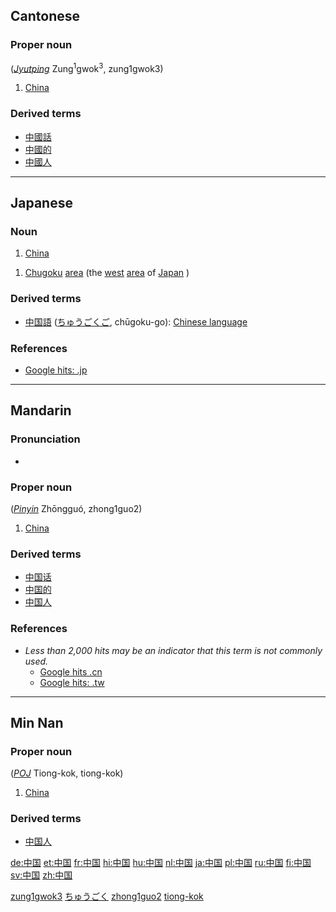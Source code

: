 ==Cantonese==
{{zh-forms|[[中]][[国]]|[[中國]]}}
===Proper noun===
{{PAGENAME}} (''[[Jyutping]]'' Zung<sup>1</sup>gwok<sup>3</sup>, zung1gwok3)

# [[China]]

===Derived terms===
*[[中國話]]
*[[中國的]]
*[[中國人]]

[[Category:yue-cn:Proper nouns|zung1gwok3]]

----

==Japanese==
{{ja-kanjitab|中|国}}
===Noun===
{{ja-noun|k|hira=ちゅうごく|rom=chūgoku|hidx=ちゆうごく}}

# [[China]]
[[Category:ja:Countries|ちゅうごく]]
# [[Chugoku]] [[area]] (the [[west]] [[area]] of [[Japan]] )

===Derived terms===
*[[中国語]] ([[ちゅうごくご]], chūgoku-go): [[Chinese language]] 

===References===
*[http://www.google.co.jp/search?as_q=&num=10&hl=ja&btnG=Google+%E6%A4%9C%E7%B4%A2&as_epq=%E4%B8%AD%E5%9B%BD&as_oq=&as_eq=&lr=&as_ft=i&as_filetype=&as_qdr=all&as_occt=any&as_dt=i&as_sitesearch=.jp&as_rights= Google hits: .jp]


----

==Mandarin==
{{zh-forms|[[中]][[国]]|[[中國]]}}
===Pronunciation===
*{{IPA|/tʂʊŋ˥˥ kuɤ˧˥/}}

===Proper noun===
{{PAGENAME}} (''[[Pinyin]]'' Zhōngguó, zhong1guo2)

# [[China]]

===Derived terms===
*[[中国话]]
*[[中国的]]
*[[中国人]]

===References===
*''Less than 2,000 hits may be an indicator that this term is not commonly used.''
**[http://www.google.cn/search?as_q=&num=10&hl=zh-CN&btnG=Google+%E6%90%9C%E7%B4%A2&as_epq=%E4%B8%AD%E5%9B%BD&as_oq=&as_eq=&lr=&as_ft=i&as_filetype=&as_qdr=all&as_occt=any&as_dt=i&as_sitesearch=.cn&as_rights= Google hits .cn]
**[http://www.google.com.tw/search?as_q=&num=10&hl=zh-TW&btnG=Google+%E6%90%9C%E5%B0%8B&as_epq=%E4%B8%AD%E5%9C%8B&as_oq=&as_eq=&lr=&as_ft=i&as_filetype=&as_qdr=all&as_occt=any&as_dt=i&as_sitesearch=.tw&as_rights=&safe=images Google hits: .tw]

[[Category:zh-cn:Countries|zhong1guo2]]

----

==Min Nan==
===Proper noun===
{{PAGENAME}} (''[[POJ]]'' Tiong-kok, tiong-kok)

# [[China]]

===Derived terms===
*[[中国人]]

[[Category:nan-cn:Proper nouns|tiong-kok]]

[[de:中国]]
[[et:中国]]
[[fr:中国]]
[[hi:中国]]
[[hu:中国]]
[[nl:中国]]
[[ja:中国]]
[[pl:中国]]
[[ru:中国]]
[[fi:中国]]
[[sv:中国]]
[[zh:中国]]